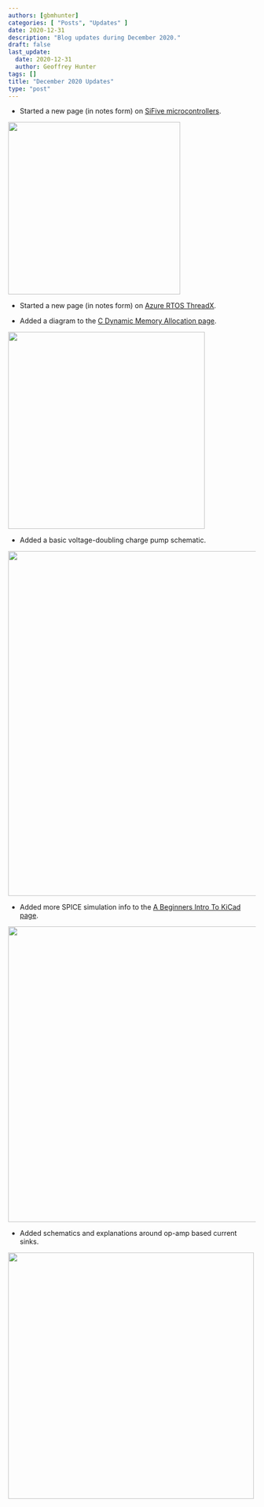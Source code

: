 ```yaml
---
authors: [gbmhunter]
categories: [ "Posts", "Updates" ]
date: 2020-12-31
description: "Blog updates during December 2020."
draft: false
last_update:
  date: 2020-12-31
  author: Geoffrey Hunter
tags: []
title: "December 2020 Updates"
type: "post"
---
```



* Started a new page (in notes form) on [SiFive microcontrollers](/programming/microcontrollers/sifive).



<Image src={_docs_programming_microcontrollers_sifive_sifive_hifive_rev_b_dev_kit_stock_photo} width="350px"></Image>

* Started a new page (in notes form) on [Azure RTOS ThreadX](/programming/operating-systems/azure-rtos-threadx).

* Added a diagram to the [C Dynamic Memory Allocation page](/programming/languages/c/dynamic-memory-allocation).



<Image src={_docs_programming_languages_c_dynamic_memory_allocation_where_malloc_variables_get_added_heap} width="400px"></Image>

* Added a basic voltage-doubling charge pump schematic.



<Image src={_docs_electronics_components_power_regulators_charge_pumps_charge_pump_voltage_doubler_schematic} width="700px"></Image>

* Added more SPICE simulation info to the [A Beginners Intro To KiCad page](/electronics/general/kicad/kicad-tips-and-tricks).



<Image src={kicad_sallen_key_simulation_plots} width="600px"></Image>

* Added schematics and explanations around op-amp based current sinks.



<Image src={_docs_electronics_components_current_sources_and_sinks_current_sink_op_amp_current_sink_schematic} width="500px"></Image>
